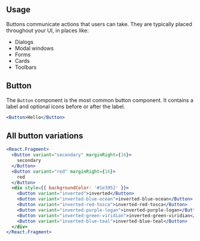 
## Usage

Buttons communicate actions that users can take. They are typically placed throughout your UI, in places like:

- Dialogs
- Modal windows
- Forms
- Cards
- Toolbars

## Button

The `Button` component is the most common button component.
It contains a label and optional icons before or after the label.

```jsx
<Button>Hello</Button>
```

## All button variations

```jsx
<React.Fragment>
  <Button variant="secondary" marginRight={16}>
    secondary
  </Button>
  <Button variant="red" marginRight={16}>
    red
  </Button>
  <div style={{ backgroundColor: '#1e3952' }}>
    <Button variant="inverted">inverted</Button>
    <Button variant="inverted-blue-ocean">inverted-blue-ocean</Button>
    <Button variant="inverted-red-tosca">inverted-red-tosca</Button>
    <Button variant="inverted-purple-logan">inverted-purple-logan</Button>
    <Button variant="inverted-green-viridian">inverted-green-viridian</Button>
    <Button variant="inverted-blue-teal">inverted-blue-teal</Button>
  </div>
</React.Fragment>
```
